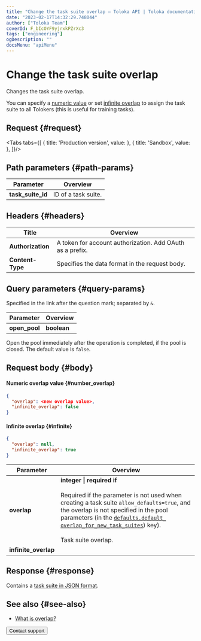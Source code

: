 ```yaml
---
title: "Change the task suite overlap — Toloka API | Toloka documentation"
date: "2023-02-17T14:32:29.748044"
author: ["Toloka Team"]
coverId: F_bIcOYF9yjrxkPZrXc3
tags: ["engineering"]
ogDescription: ""
docsMenu: "apiMenu"
---
```



# Change the task suite overlap

<Announce/>

Changes the task suite overlap.

You can specify a [numeric value](#number_overlap) or set [infinite overlap](#infinite) to assign the task suite to all Tolokers (this is useful for training tasks).

## Request {#request}

<Tabs tabs={[
  { title: 'Production version', value: <EditOverlapList1/> },
  { title: 'Sandbox', value: <EditOverlapList2/> },
]}/>

## Path parameters {#path-params}

Parameter | Overview
----- | -----
**task_suite_id** | ID of a task suite.

## Headers {#headers}

Title | Overview
----- | -----
**Authorization** | A token for account authorization. Add OAuth as a prefix.
**Content-Type** | Specifies the data format in the request body.

## Query parameters {#query-params}

Specified in the link after the question mark; separated by `&`.

Parameter | Overview
----- | -----
**open_pool** | **boolean**

Open the pool immediately after the operation is completed, if the pool is closed. The default value is `false`.

## Request body {#body}

#### Numeric overlap value {#number_overlap}

```json
{
  "overlap": <new overlap value>,
  "infinite_overlap": false
}
```

#### Infinite overlap {#infinite}

```json
{
  "overlap": null,
  "infinite_overlap": true
}
```

Parameter | Overview
----- | -----
**overlap** | **integer \| required if**<br/><br/>Required if the parameter is not used when creating a task suite `allow_defaults=true`, and the overlap is not specified in the pool parameters (in the [`defaults.​default_​overlap_for_​new_task_suites`](/docs/api/create-pool#default_overlap_for_new_task_suites)) key).<br/><br/>Task suite overlap.
**infinite_overlap** | <EditOverlapTable1/>

## Response {#response}

Contains a [task suite in JSON format](/docs/api/create-task-suite#body).

## See also {#see-also}

- [What is overlap?](/docs/guide/overlap-faq)

<Button themeColor="light" view="default" size="l" type="link" url="/docs/guide/troubleshooting/support?form-source=api-edit-overlap">Contact support</Button>
